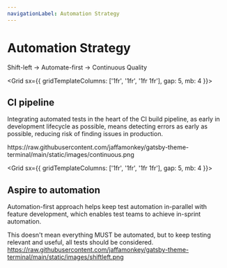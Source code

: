 ```yaml
---
navigationLabel: Automation Strategy
---
```


# Automation Strategy

<Message variant='secondary' mb={4}>
Shift-left -> Automate-first -> Continuous Quality
</Message>

<Grid  sx={{ gridTemplateColumns: ['1fr', '1fr', '1fr 1fr'], gap: 5, mb: 4 }}>  
<Box>

## CI pipeline

Integrating automated tests in the heart of the CI build pipeline, as early in development lifecycle as possible, means detecting errors as early as possible, reducing risk of finding issues in production.

</Box>
<Box>
https://raw.githubusercontent.com/jaffamonkey/gatsby-theme-terminal/main/static/images/continuous.png
</Box>
</Grid> 

<Grid  sx={{ gridTemplateColumns: ['1fr', '1fr', '1fr 1fr'], gap: 5, mb: 4 }}>  
<Box>
## Aspire to automation

Automation-first approach helps keep test automation in-parallel with feature development, which enables test teams to achieve in-sprint automation.

This doesn't mean everything MUST be automated, but to keep testing relevant and useful, all tests should be considered.
</Box>
<Box>
https://raw.githubusercontent.com/jaffamonkey/gatsby-theme-terminal/main/static/images/shiftleft.png
</Box>
</Grid>
